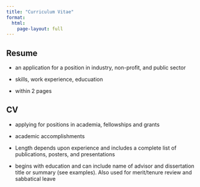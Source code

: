 ```yaml
---
title: "Curriculum Vitae"
format: 
  html:
    page-layout: full
---
```


## Resume

-   an application for a position in industry, non-profit, and public sector

-   skills, work experience, educuation

-   within 2 pages

## CV

-   applying for positions in academia, fellowships and grants

-   academic accomplishments

-   Length depends upon experience and includes a complete list of publications, posters, and presentations

-   begins with education and can include name of advisor and dissertation title or summary (see examples). Also used for merit/tenure review and sabbatical leave
